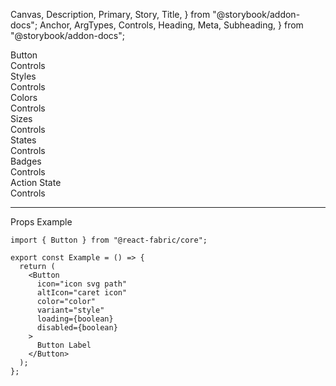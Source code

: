   Canvas,
  Description,
  Primary,
  Story,
  Title,
} from "@storybook/addon-docs";
  Anchor,
  ArgTypes,
  Controls,
  Heading,
  Meta,
  Subheading,
} from "@storybook/addon-docs";

<Meta of={ButtonStories} />

<Title>Button</Title>

<Anchor storyId="button">
  <div className="hidden-anchor">
    <Subheading>Button</Subheading>
  </div>
</Anchor>

<Description of={Button} />

<Primary />

<Collapsable className="control-panel">
  <div>Controls</div>
  <Controls of={ButtonStories._Button} />
</Collapsable>

<Anchor storyId="styles">
  <Subheading>Styles</Subheading>
</Anchor>
<Description of={ButtonStories.Styles} />
<Canvas withToolbar of={ButtonStories.Styles} />
<Collapsable className="control-panel">
  <div>Controls</div>
  <Controls of={ButtonStories.Styles} />
</Collapsable>

<Anchor storyId="colors">
  <Subheading>Colors</Subheading>
</Anchor>
<Description of={ButtonStories.Colors} />
<Canvas withToolbar of={ButtonStories.Colors} />
<Collapsable className="control-panel">
  <div>Controls</div>
  <Controls of={ButtonStories.Colors} />
</Collapsable>

<Anchor storyId="sizes">
  <Subheading>Sizes</Subheading>
</Anchor>
<Description of={ButtonStories.Sizes} />
<Canvas withToolbar of={ButtonStories.Sizes} />
<Collapsable className="control-panel">
  <div>Controls</div>
  <Controls of={ButtonStories.Sizes} />
</Collapsable>

<Anchor storyId="states">
  <Subheading>States</Subheading>
</Anchor>
<Description of={ButtonStories.States} />
<Canvas withToolbar of={ButtonStories.States} />
<Collapsable className="control-panel">
  <div>Controls</div>
  <Controls of={ButtonStories.States} />
</Collapsable>

<Anchor storyId="badges">
  <Subheading>Badges</Subheading>
</Anchor>
<Description of={ButtonStories.Badges} />
<Canvas withToolbar of={ButtonStories.Badges} />
<Collapsable className="control-panel">
  <div>Controls</div>
  <Controls of={ButtonStories.Badges} />
</Collapsable>

<Anchor storyId="actionState">
  <Subheading>Action State</Subheading>
</Anchor>
<Description of={ButtonStories.ActionState} />
<Canvas withToolbar of={ButtonStories.ActionState} />
<Collapsable className="control-panel">
  <div>Controls</div>
  <Controls of={ButtonStories.ActionState} />
</Collapsable>

<hr />

<Anchor storyId="props">
  <Subheading>Props</Subheading>
</Anchor>

<ArgTypes sort="requiredFirst" />

<Anchor storyId="sample">
  <Subheading>Example</Subheading>
</Anchor>

```tsx
import { Button } from "@react-fabric/core";

export const Example = () => {
  return (
    <Button
      icon="icon svg path"
      altIcon="caret icon"
      color="color"
      variant="style"
      loading={boolean}
      disabled={boolean}
    >
      Button Label
    </Button>
  );
};
```
